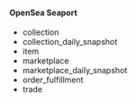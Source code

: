 #### OpenSea Seaport

- collection
- collection_daily_snapshot
- item
- marketplace
- marketplace_daily_snapshot
- order_fulfillment
- trade
